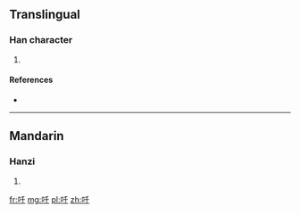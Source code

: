 ==Translingual==

===Han character===
{{Han char|rn=30|rad=口|as=03|sn=6|four=|canj=口竹十 (RHJ)|ids=⿰[[口]][[千]]}}

# {{defn|Han|sort=口03}}

====References====
* {{Han ref|kx=0174.130|dkj=03274|dj=0387.050|hdz=10579.030|uh=5400|ud=21504}}

----

==Mandarin==

===Hanzi===
{{cmn-hanzi|pin=[[miē]] ([[mie1]])|wg=mieh<sup>1</sup>}}

# {{defn|lang=cmn|sort=口03}}

[[fr:吀]]
[[mg:吀]]
[[pl:吀]]
[[zh:吀]]